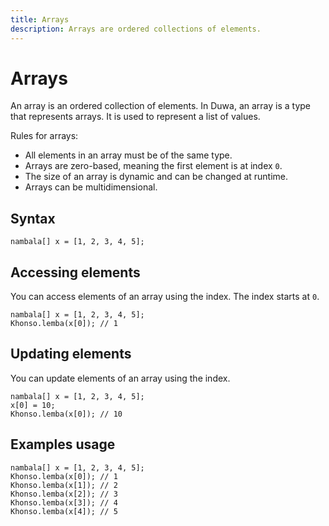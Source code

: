 ```yaml
---
title: Arrays
description: Arrays are ordered collections of elements.
---
```


# Arrays

An array is an ordered collection of elements. In Duwa, an array is a type that represents arrays. It is used to represent a list of values.

Rules for arrays:
- All elements in an array must be of the same type.
- Arrays are zero-based, meaning the first element is at index `0`.
- The size of an array is dynamic and can be changed at runtime.
- Arrays can be multidimensional.

## Syntax

```duwa
nambala[] x = [1, 2, 3, 4, 5];
```

## Accessing elements

You can access elements of an array using the index. The index starts at `0`.

```duwa
nambala[] x = [1, 2, 3, 4, 5];
Khonso.lemba(x[0]); // 1
```

## Updating elements

You can update elements of an array using the index.

```duwa
nambala[] x = [1, 2, 3, 4, 5];
x[0] = 10;
Khonso.lemba(x[0]); // 10
```

## Examples usage

```duwa
nambala[] x = [1, 2, 3, 4, 5];
Khonso.lemba(x[0]); // 1
Khonso.lemba(x[1]); // 2
Khonso.lemba(x[2]); // 3
Khonso.lemba(x[3]); // 4
Khonso.lemba(x[4]); // 5
```